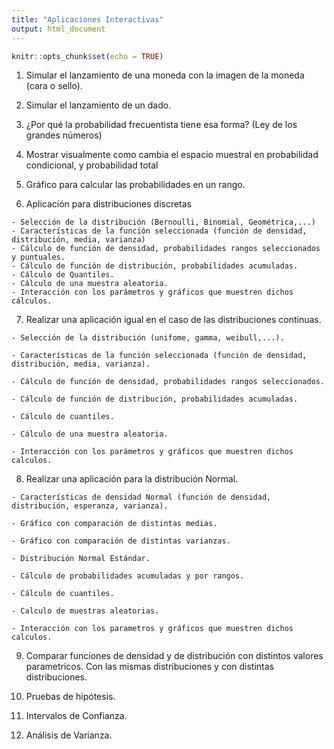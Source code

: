 ```yaml
---
title: "Aplicaciones Interactivas"
output: html_document
---
```


```r
knitr::opts_chunk$set(echo = TRUE)
```

  1) Simular el lanzamiento de una moneda con la imagen de la moneda (cara o sello).
  
  2) Simular el lanzamiento de un dado.
  
  3) ¿Por qué la probabilidad frecuentista tiene esa forma? (Ley de los grandes números)
  
  4) Mostrar visualmente como cambia el espacio muestral en probabilidad condicional, y probabilidad total
  
  5) Gráfico para calcular las probabilidades en un rango.
  
  6) Aplicación para distribuciones discretas
  
    - Selección de la distribución (Bernoulli, Binomial, Geométrica,...)
    - Características de la función seleccionada (función de densidad, distribución, media, varianza)
    - Cálculo de función de densidad, probabilidades rangos seleccionados y puntuales.
    - Cálculo de función de distribución, probabilidades acumuladas.
    - Cálculo de Quantiles.
    - Cálculo de una muestra aleatoria.
    - Interacción con los parámetros y gráficos que muestren dichos cálculos.
  
  7) Realizar una aplicación igual en el caso de las distribuciones continuas.
  
    - Selección de la distribución (unifome, gamma, weibull,...).
    
    - Características de la función seleccionada (función de densidad, distribución, media, varianza).
    
    - Cálculo de función de densidad, probabilidades rangos seleccionados.
    
    - Cálculo de función de distribución, probabilidades acumuladas.
    
    - Cálculo de cuantiles.
    
    - Cálculo de una muestra aleatoria.
    
    - Interacción con los parámetros y gráficos que muestren dichos calculos.
  
  8) Realizar una aplicación para la distribución Normal.
  
    - Características de densidad Normal (función de densidad, distribución, esperanza, varianza).
    
    - Gráfico con comparación de distintas medias.
    
    - Gráfico con comparación de distintas varianzas.
    
    - Distribución Normal Estándar.
    
    - Cálculo de probabilidades acumuladas y por rangos.
    
    - Cálculo de cuantiles.
    
    - Calculo de muestras aleatorias.
    
    - Interacción con los parametros y gráficos que muestren dichos calculos.
    
  9) Comparar funciones de densidad y de distribución con distintos valores parametricos. Con las mismas distribuciones y con distintas distribuciones.
  
  10) Pruebas de hipótesis.
  
  11) Intervalos de Confianza.
  
  12) Análisis de Varianza.
  
  
  
